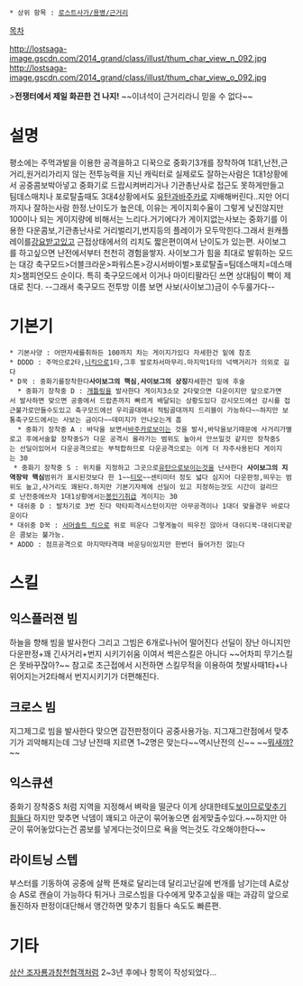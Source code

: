 * 상위 항목 : [[로스트사가/용병/근거리]]

[[목차]]

http://lostsaga-image.gscdn.com/2014_grand/class/illust/thum_char_view_n_092.jpg
http://lostsaga-image.gscdn.com/2014_grand/class/illust/thum_char_view_o_092.jpg

>'''전쟁터에서 제일 화끈한 건 나지!'''
~~이녀석이 근거리라니 믿을 수 없다~~

= 설명 =
평소에는 주먹과발을 이용한 공격을하고 디꾹으로 중화기3개를 장착하여 1대1,난전,근거리,원거리가리지 않는 전투능력을 지닌 캐릭터로 실제로도 잘하는사람은 1대1상황에서 공중콤보박아넣고 중화기로 드랍시켜버리거나 기관총난사로 접근도 못하게만들고 팀데스매치나 포로탈출때도 3대4상황에서도 [[유탄]]과[[바주카]]로 지배해버린다..지만 어디까지나 잘하는사람 한정.난이도가 높은데, 이유는 게이지회수율이 그렇게 낮진않지만 100이나 되는 게이지량에 비해서는 느리다.거기에다가 게이지없는사보는 중화기를 이용한 다운콤보,기관총난사로 거리벌리기,번지등의 플레이가 모두막힌다.그래서 원캐플레이를[[강요받고 있는 거다!|강요받고]]있고 근접상태에서의 리치도 짧은편이여서 난이도가 있는편. 사이보그를 하고싶으면 난전에서부터 천천히 경험을쌓자. 사이보그가 힘을 최대로 발휘하는 모드는 대강 축구모드>더블크라운>파워스톤>강시서바이벌>포로탈출=팀데스매치=데스매치>챔피언모드 순이다.
특히 축구모드에서 이거나 마이티팔라딘 쓰면 상대팀이 빡이 제대로 친다.
--그래서 축구모드 전투방 이름 보면 사보(사이보그)금이 수두룰가다--
= 기본기 =
 * 기본사양 : 어떤자세를취하든 100까지 차는 게이지가있다 자세한건 밑에 참조
 * DDDD : 주먹으로2타,[[니킥]]으로1타,그후 발로차서마무리.마지막1타의 넉백거리가 의외로 길다
 * D꾹 : 중화기를장착한다'''사이보그의 핵심''','''사이보그의 상징'''자세한건 밑에 후술
   * 중화기 장착중 D : [[개틀링]]을 발사한다 게이지3소모 2타맞으면 다운이지만 앞으로가면서 발사하면 맞으면 공중에서 드랍존까지 빠르게 배달되는 상황도있다 강시모드에선 강시를 접근불가로만들수도있고 축구모드에선 우리골대에서 적팀골대까지 드리블이 가능하다~~하지만 보통축구모드에서는 사보는 금이다~~데미지가 안나오는게 흠
   * 중화기 장착중 A : 바닥을 보면서[[바주카]]로보이는 것을 발사,바닥을보기때문에 사거리가별로고 후에서술할 장착중S가 다운 공격시 올라가는 범위도 높아서 안쓰일것 같지만 장착중S는 선딜이있어서 다운공격으로는 부적합하므로 다운공격으로는 이게 더 자주사용된다 게이지는 30
  * 중화기 장착중 S : 위치를 지정하고 그곳으로[[유탄]]으로보이는것을 난사한다 '''사이보그의 지역장악 핵심'''범위가 표시된것보다 한 1~~[[티모]]~~센티미터 정도 넓다 심지어 다운판정,띄우는 범위도 높고,사거리도 꽤된다.하지만 기본기자체에 선딜이 있고 지정하는것도 시간이 걸리므로 난전중에쓰자 1대1상황에서는[[봉인기]]취급 게이지는 30
 * 대쉬중 D : 발차기로 3번 친다 막타피격시스턴이지만 아무공격이나 1대더 맞을경우 바로다운이다
 * 대쉬중 D꾹 : [[서머솔트 킥]]으로 위로 띄운다 그렇게높이 띄우진 않아서 대쉬디꾹-대쉬디꾹같은 콤보는 불가능.
 * ADDD : 점프공격으로 마지막타격때 바운딩이있지만 한번더 들어가진 않는다 

= 스킬 =
== 익스플러젼 빔 ==
하늘을 향해 빔을 발사한다 그리고 그빔은 6개로나뉘어 떨어진다 선딜이 장난 아니지만 다운판정+꽤 긴사거리+번지 시키기쉬움 이여서 썩은스킬은 아니다 ~~어차피 무기스킬은 못바꾸잖아?~~ 참고로 초근접에서 시전하면 스킬무적을 이용하여 첫발사때1타+나위어지는거2타해서 번지시키기가 더편해진다.

== 크로스 빔 ==
지그제그로 빔을 발사한다 맞으면 감전판정이다 공중사용가능. 지그재그란점에서 맞추기가 괴악해지는데 그냥 난전때 지르면 1~2명은 맞는다~~역시난전의 신~~ ~~[[앨리스(로스트사가)|뭐새꺄?]]~~

== 익스큐션 ==
중화기 장착중S 처럼 지역을 지정해서 벼락을 떨군다 이게 상대한테도[[초가스|보이므로]]맞추기힘들다 하지만 맞추면 낙뎀이 꽤되고 아군이 묶어놓으면 쉽게맞출수있다.~~하지만 아군이 묶어놓았다는건 콤보를 넣게다는것이므로 욕을 먹는것도 각오해야한다~~

== 라이트닝 스텝 ==
부스터를 기동하여 공중에 살짝 뜬채로 달리는데 달리고난길에 번개를 남기는데 A로상승 AS로 캔슬이 가능하다 튀거나 크로스빔을 다수에게 맞추고싶을 때는 과감히 앞으로 돌진하자 판정이대단해서 앵간하면 맞추기 힘들다 속도도 빠른편.

= 기타 =
[[상산 조자룡]]과[[창천협객]]처럼 2~3년 후에나 항목이 작성되었다...
